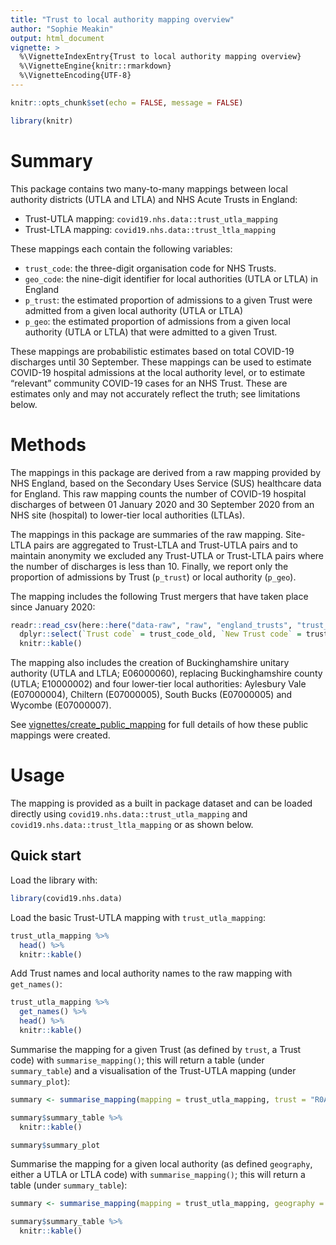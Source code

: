 ```yaml
---
title: "Trust to local authority mapping overview"
author: "Sophie Meakin"
output: html_document
vignette: >
  %\VignetteIndexEntry{Trust to local authority mapping overview}
  %\VignetteEngine{knitr::rmarkdown}
  %\VignetteEncoding{UTF-8}
---
```


```r

knitr::opts_chunk$set(echo = FALSE, message = FALSE)

library(knitr)
```

# Summary

This package contains two many-to-many mappings between local authority districts (UTLA and LTLA) and NHS Acute Trusts in England:

* Trust-UTLA mapping: `covid19.nhs.data::trust_utla_mapping`
* Trust-LTLA mapping: `covid19.nhs.data::trust_ltla_mapping`

These mappings each contain the following variables:

* `trust_code`: the three-digit organisation code for NHS Trusts.
* `geo_code`: the nine-digit identifier for local authorities (UTLA or LTLA) in England
* `p_trust`: the estimated proportion of admissions to a given Trust were admitted from a given local authority (UTLA or LTLA)
* `p_geo`: the estimated proportion of admissions from a given local authority (UTLA or LTLA) that were admitted to a given Trust.

These mappings are probabilistic estimates based on total COVID-19 discharges until 30 September. These mappings can be used to estimate COVID-19 hospital admissions at the local authority level, or to estimate "relevant" community COVID-19 cases for an NHS Trust. These are estimates only and may not accurately reflect the truth; see limitations below.


# Methods

The mappings in this package are derived from a raw mapping provided by NHS England, based on the Secondary Uses Service (SUS) healthcare data for England. This raw mapping counts the number of COVID-19 hospital discharges of between 01 January 2020 and 30 September 2020 from an NHS site (hospital) to lower-tier local authorities (LTLAs).

The mappings in this package are summaries of the raw mapping. Site-LTLA pairs are aggregated to Trust-LTLA and Trust-UTLA pairs and to maintain anonymity we excluded any Trust-UTLA or Trust-LTLA pairs where the number of discharges is less than 10. Finally, we report only the proportion of admissions by Trust (`p_trust`) or local authority (`p_geo`).

The mapping includes the following Trust mergers that have taken place since January 2020:

```r

readr::read_csv(here::here("data-raw", "raw", "england_trusts", "trust_mergers.csv")) %>%
  dplyr::select(`Trust code` = trust_code_old, `New Trust code` = trust_code_new, `Merger date` = from_date) %>%
  knitr::kable()

```

The mapping also includes the creation of Buckinghamshire unitary authority (UTLA and LTLA; E06000060), replacing Buckinghamshire county (UTLA; E10000002) and four lower-tier local authorities: Aylesbury Vale (E07000004), Chiltern (E07000005), South Bucks (E07000005) and Wycombe (E07000007).

See [vignettes/create_public_mapping](https://epiforecasts.io/covid19.nhs.data/articles/create_public_mapping.html) for full details of how these public mappings were created.


# Usage

The mapping is provided as a built in package dataset and can be loaded directly using `covid19.nhs.data::trust_utla_mapping` and `covid19.nhs.data::trust_ltla_mapping` or as shown below.

## Quick start

Load the library with: 

```r
library(covid19.nhs.data)
```

Load the basic Trust-UTLA mapping with `trust_utla_mapping`:

```r

trust_utla_mapping %>%
  head() %>%
  knitr::kable()

```

Add Trust names and local authority names to the raw mapping with `get_names()`:

```r

trust_utla_mapping %>% 
  get_names() %>%
  head() %>%
  knitr::kable()

```

Summarise the mapping for a given Trust (as defined by `trust`, a Trust code) with `summarise_mapping()`; this will return a table (under `summary_table`) and a visualisation of the Trust-UTLA mapping (under `summary_plot`):

```r

summary <- summarise_mapping(mapping = trust_utla_mapping, trust = "R0A")

summary$summary_table %>%
  knitr::kable()

summary$summary_plot

```

Summarise the mapping for a given local authority (as defined `geography`, either a UTLA or LTLA code) with `summarise_mapping()`; this will return a table (under `summary_table`):

```r

summary <- summarise_mapping(mapping = trust_utla_mapping, geography = "E09000012")

summary$summary_table %>%
  knitr::kable()

```


